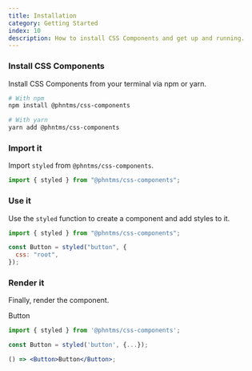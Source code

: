 ```yaml
---
title: Installation
category: Getting Started
index: 10
description: How to install CSS Components and get up and running.
---
```


### Install CSS Components

Install CSS Components from your terminal via npm or yarn.

```bash
# With npm
npm install @phntms/css-components

# With yarn
yarn add @phntms/css-components
```

### Import it

Import `styled` from `@phntms/css-components`.

```js
import { styled } from "@phntms/css-components";
```

### Use it

Use the `styled` function to create a component and add styles to it.

```jsx line=3-5
import { styled } from "@phntms/css-components";

const Button = styled("button", {
  css: "root",
});
```

### Render it

Finally, render the component.

<Preview>
  <DemoButton>Button</DemoButton>
</Preview>

```jsx line=5
import { styled } from '@phntms/css-components';

const Button = styled('button', {...});

() => <Button>Button</Button>;
```
